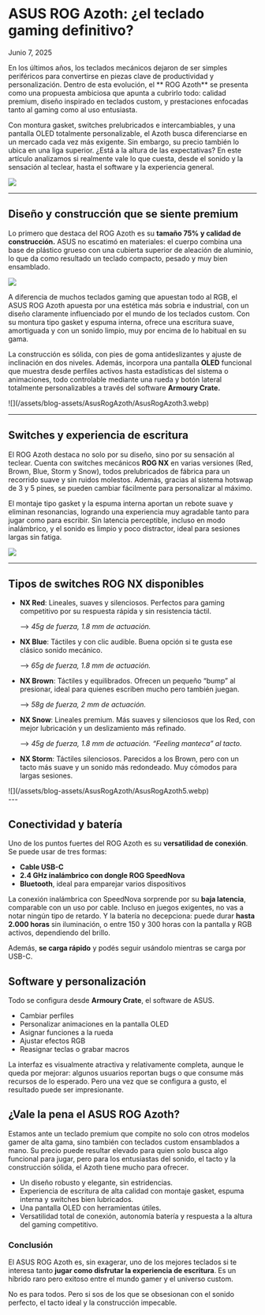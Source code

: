 # ASUS ROG Azoth: ¿el teclado gaming definitivo?

Junio 7, 2025

<div class='espacio'/>

En los últimos años, los teclados mecánicos dejaron de ser simples periféricos para convertirse en piezas clave de productividad y personalización. Dentro de esta evolución, el ** ROG Azoth** se presenta como una propuesta ambiciosa que apunta a cubrirlo todo: calidad premium, diseño inspirado en teclados custom, y prestaciones enfocadas tanto al gaming como al uso entusiasta.

Con montura gasket, switches prelubricados e intercambiables, y una pantalla OLED totalmente personalizable, el Azoth busca diferenciarse en un mercado cada vez más exigente. Sin embargo, su precio también lo ubica en una liga superior. ¿Está a la altura de las expectativas? En este artículo analizamos si realmente vale lo que cuesta, desde el sonido y la sensación al teclear, hasta el software y la experiencia general.

![](/assets/blog-assets/AsusRogAzoth/AsusRogAzoth1.webp)

---
<div class='espacio'/>

## Diseño y construcción que se siente premium

Lo primero que destaca del ROG Azoth es su **tamaño 75% y calidad de construcción.** ASUS no escatimó en materiales: el cuerpo combina una base de plástico grueso con una cubierta superior de aleación de aluminio, lo que da como resultado un teclado compacto, pesado y muy bien ensamblado.

![](/assets/blog-assets/AsusRogAzoth/AsusRogAzoth2.webp)

A diferencia de muchos teclados gaming que apuestan todo al RGB, el ASUS ROG Azoth apuesta por una estética más sobria e industrial, con un diseño claramente influenciado por el mundo de los teclados custom. Con su montura tipo gasket y espuma interna, ofrece una escritura suave, amortiguada y con un sonido limpio, muy por encima de lo habitual en su gama.

La construcción es sólida, con pies de goma antideslizantes y ajuste de inclinación en dos niveles. Además, incorpora una pantalla **OLED** funcional que muestra desde perfiles activos hasta estadísticas del sistema o animaciones, todo controlable mediante una rueda y botón lateral totalmente personalizables a través del software **Armoury Crate.**

<div class='image'>
    ![](/assets/blog-assets/AsusRogAzoth/AsusRogAzoth3.webp)
</div>

---
<div class='espacio'/>

## Switches y experiencia de escritura

El ROG Azoth destaca no solo por su diseño, sino por su sensación al teclear. Cuenta con switches mecánicos **ROG NX** en varias versiones (Red, Brown, Blue, Storm y Snow), todos prelubricados de fábrica para un recorrido suave y sin ruidos molestos. Además, gracias al sistema hotswap de 3 y 5 pines, se pueden cambiar fácilmente para personalizar al máximo.

El montaje tipo gasket y la espuma interna aportan un rebote suave y eliminan resonancias, logrando una experiencia muy agradable tanto para jugar como para escribir. Sin latencia perceptible, incluso en modo inalámbrico, y el sonido es limpio y poco distractor, ideal para sesiones largas sin fatiga.

![](/assets/blog-assets/AsusRogAzoth/AsusRogAzoth4.webp)

---
<div class='espacio'/>

## Tipos de switches ROG NX disponibles

- **NX Red**: Lineales, suaves y silenciosos. Perfectos para gaming competitivo por su respuesta rápida y sin resistencia táctil.
    
    ⟶ *45g de fuerza, 1.8 mm de actuación.*
    
- **NX Blue**: Táctiles y con clic audible. Buena opción si te gusta ese clásico sonido mecánico.
    
    ⟶ *65g de fuerza, 1.8 mm de actuación.*
    
- **NX Brown**: Táctiles y equilibrados. Ofrecen un pequeño “bump” al presionar, ideal para quienes escriben mucho pero también juegan.
    
    ⟶ *58g de fuerza, 2 mm de actuación.*
    
- **NX Snow**: Lineales premium. Más suaves y silenciosos que los Red, con mejor lubricación y un deslizamiento más refinado.
    
    ⟶ *45g de fuerza, 1.8 mm de actuación. “Feeling manteca” al tacto.*
    
- **NX Storm**: Táctiles silenciosos. Parecidos a los Brown, pero con un tacto más suave y un sonido más redondeado. Muy cómodos para largas sesiones.

<div class='image'>
    ![](/assets/blog-assets/AsusRogAzoth/AsusRogAzoth5.webp)
</div>
---
<div class='espacio'/>

## Conectividad y batería

Uno de los puntos fuertes del ROG Azoth es su **versatilidad de conexión**. Se puede usar de tres formas:

- **Cable USB-C**
- **2.4 GHz inalámbrico con dongle ROG SpeedNova**
- **Bluetooth**, ideal para emparejar varios dispositivos

La conexión inalámbrica con SpeedNova sorprende por su **baja latencia**, comparable con un uso por cable. Incluso en juegos exigentes, no vas a notar ningún tipo de retardo. Y la batería no decepciona: puede durar **hasta 2.000 horas** sin iluminación, o entre 150 y 300 horas con la pantalla y RGB activos, dependiendo del brillo.

Además, **se carga rápido** y podés seguir usándolo mientras se carga por USB-C.

<div class='espacio'/>

## Software y personalización

Todo se configura desde **Armoury Crate**, el software de ASUS.

- Cambiar perfiles
- Personalizar animaciones en la pantalla OLED
- Asignar funciones a la rueda
- Ajustar efectos RGB
- Reasignar teclas o grabar macros

La interfaz es visualmente atractiva y relativamente completa, aunque le queda por mejorar: algunos usuarios reportan bugs o que consume más recursos de lo esperado. Pero una vez que se configura a gusto, el resultado puede ser impresionante.

<div class='espacio'/>

## ¿Vale la pena el ASUS ROG Azoth?

Estamos ante un teclado premium que compite no solo con otros modelos gamer de alta gama, sino también con teclados custom ensamblados a mano. Su precio puede resultar elevado para quien solo busca algo funcional para jugar, pero para los entusiastas del sonido, el tacto y la construcción sólida, el Azoth tiene mucho para ofrecer.

- Un diseño robusto y elegante, sin estridencias.
- Experiencia de escritura de alta calidad con montaje gasket, espuma interna y switches bien lubricados.
- Una pantalla OLED con herramientas útiles.
- Versatilidad total de conexión, autonomía batería y respuesta a la altura del gaming competitivo.

### Conclusión

El ASUS ROG Azoth es, sin exagerar, uno de los mejores teclados si te interesa tanto **jugar como disfrutar la experiencia de escritura**. Es un híbrido raro pero exitoso entre el mundo gamer y el universo custom.

No es para todos. Pero si sos de los que se obsesionan con el sonido perfecto, el tacto ideal y la construcción impecable.

<div class='espacio'/>